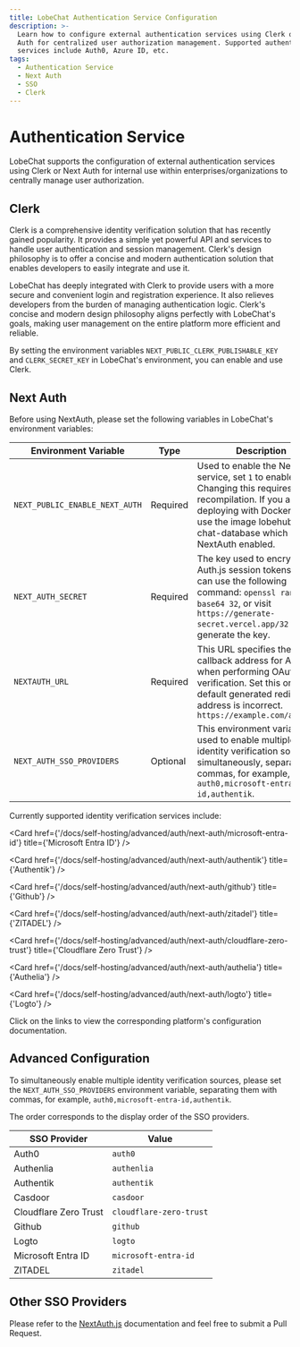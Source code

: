 ```yaml
---
title: LobeChat Authentication Service Configuration
description: >-
  Learn how to configure external authentication services using Clerk or Next
  Auth for centralized user authorization management. Supported authentication
  services include Auth0, Azure ID, etc.
tags:
  - Authentication Service
  - Next Auth
  - SSO
  - Clerk
---
```


# Authentication Service

LobeChat supports the configuration of external authentication services using Clerk or Next Auth for internal use within enterprises/organizations to centrally manage user authorization.

## Clerk

Clerk is a comprehensive identity verification solution that has recently gained popularity. It provides a simple yet powerful API and services to handle user authentication and session management. Clerk's design philosophy is to offer a concise and modern authentication solution that enables developers to easily integrate and use it.

LobeChat has deeply integrated with Clerk to provide users with a more secure and convenient login and registration experience. It also relieves developers from the burden of managing authentication logic. Clerk's concise and modern design philosophy aligns perfectly with LobeChat's goals, making user management on the entire platform more efficient and reliable.

By setting the environment variables `NEXT_PUBLIC_CLERK_PUBLISHABLE_KEY` and `CLERK_SECRET_KEY` in LobeChat's environment, you can enable and use Clerk.

## Next Auth

Before using NextAuth, please set the following variables in LobeChat's environment variables:

| Environment Variable           | Type     | Description                                                                                                                                                                                  |
| ------------------------------ | -------- | -------------------------------------------------------------------------------------------------------------------------------------------------------------------------------------------- |
| `NEXT_PUBLIC_ENABLE_NEXT_AUTH` | Required | Used to enable the NextAuth service, set `1` to enable. Changing this requires recompilation. If you are deploying with Docker, please use the image lobehub/lobe-chat-database which has NextAuth enabled.     |
| `NEXT_AUTH_SECRET`             | Required | The key used to encrypt Auth.js session tokens. You can use the following command: `openssl rand -base64 32`, or visit `https://generate-secret.vercel.app/32` to generate the key.          |
| `NEXTAUTH_URL`                 | Required | This URL specifies the callback address for Auth.js when performing OAuth verification. Set this only if the default generated redirect address is incorrect. `https://example.com/api/auth` |
| `NEXT_AUTH_SSO_PROVIDERS`      | Optional | This environment variable is used to enable multiple identity verification sources simultaneously, separated by commas, for example, `auth0,microsoft-entra-id,authentik`.                   |

Currently supported identity verification services include:

<Cards>
  <Card href={'/docs/self-hosting/advanced/auth/next-auth/auth0'} title={'Auth0'} />

  <Card href={'/docs/self-hosting/advanced/auth/next-auth/microsoft-entra-id'} title={'Microsoft Entra ID'} />

  <Card href={'/docs/self-hosting/advanced/auth/next-auth/authentik'} title={'Authentik'} />

  <Card href={'/docs/self-hosting/advanced/auth/next-auth/github'} title={'Github'} />

  <Card href={'/docs/self-hosting/advanced/auth/next-auth/zitadel'} title={'ZITADEL'} />

  <Card href={'/docs/self-hosting/advanced/auth/next-auth/cloudflare-zero-trust'} title={'Cloudflare Zero Trust'} />

  <Card href={'/docs/self-hosting/advanced/auth/next-auth/authelia'} title={'Authelia'} />

  <Card href={'/docs/self-hosting/advanced/auth/next-auth/logto'} title={'Logto'} />
</Cards>

Click on the links to view the corresponding platform's configuration documentation.

## Advanced Configuration

To simultaneously enable multiple identity verification sources, please set the `NEXT_AUTH_SSO_PROVIDERS` environment variable, separating them with commas, for example, `auth0,microsoft-entra-id,authentik`.

The order corresponds to the display order of the SSO providers.

| SSO Provider          | Value                   |
| --------------------- | ----------------------- |
| Auth0                 | `auth0`                 |
| Authenlia             | `authenlia`             |
| Authentik             | `authentik`             |
| Casdoor               | `casdoor`               |
| Cloudflare Zero Trust | `cloudflare-zero-trust` |
| Github                | `github`                |
| Logto                 | `logto`                 |
| Microsoft Entra ID    | `microsoft-entra-id`    |
| ZITADEL               | `zitadel`               |

## Other SSO Providers

Please refer to the [NextAuth.js](https://next-auth.js.org/providers) documentation and feel free to submit a Pull Request.

